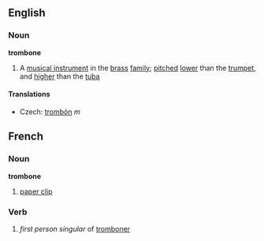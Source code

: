 ==English==
===Noun===
{{wikipedia}}
'''trombone'''
#A [[musical instrument]] in the [[brass]] [[family]]; [[pitched]] [[lower]] than the [[trumpet]], and [[higher]] than the [[tuba]]
====Translations====
*Czech: [[trombón]] ''m''
==French==
===Noun===
'''trombone'''
# [[paper clip]]
===Verb===
# ''first person singular'' of [[tromboner]]